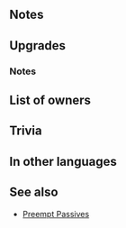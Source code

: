 {{Weapon Infobox
|tagid=SID_タングリスニ
|weaponType=Bow
|might=14
|range=2
|effectiveness=Flying
|effect=Effective against flying foes. Grants Spd+3. If a bonus granted by a skill like Rally or Hone and/or 1 extra space of movement granted by a skill like Armor March or Armored Boots is active, grants Atk/Spd/Def/Res+3 and Special cooldown charge +1 per unit's attack during combat. (Only highest value applied. Does not stack.)
|cost=400
|exclusive=1
|userVersion1=Bow
|userVersion2=Arrow
|statModifiers=0,14,3,0,0
|required=Silver Bow
|refinePaths=default
|refineSP=400
|refineMedals=500
|refineDews=200
|upgradedEffect=Effective against flying foes. Grants Spd+3. At start of combat, if unit's HP ≥ 50% or if【Bonus】is active on unit, grants Atk/Spd/Def/Res+4 and Special cooldown charge +1 to unit per attack during combat. (Only highest value applied. Does not stack.)<br><br>【Bonus】<br>All effects that last "for 1 turn" or "that turn only." Includes bonuses granted by a skill like Rally or Hone and positive status effects (extra movement or effects like Dominance).
|tagidExtraSkill1=一
|effectSkill1=If unit is within 3 spaces of an ally, grants Atk/Spd/Def/Res+4 to unit during combat, and if foe initiates combat and uses bow, dagger, magic, or staff and unit's Spd > foe's Spd, unit can counterattack before foe's first attack, and unit can make a follow-up attack before foe can counterattack.
|iconSkill1=Tanngrisnir W.png
|properties=
}}
==Notes==
{{Effective damage bonus|Flying}}
{{EffectfromBonusesMobility|temporary buffs and Special cooldown charge +1}}
{{Temporary buffs}}
{{CooldownChargePlus|perAttack=user}}
==Upgrades==
{{Weapon Upgrade List}}
===Notes===
{{EffectfromBonus}}
{{CooldownChargePlus}}
{{Follow-up before counterattack|phase=enemy|preempt=1|name={{St|Tanngrisnir|refine=Skill1}}}}

==List of owners==
{{Skill Hero List}}
==Trivia==
{{NorseMyth|is one of two goats that pull [[Wikipedia:Thor|Thor]]'s chariot.}}
==In other languages==
{{OtherLanguages
|english=Tanngrisnir
|japanese=タングリスニ
|german=Tanngrisnir
|spanishEU=Tanngrisnir
|spanishLA=Tanngrisnir
|french=Tanngrisnir
|italian=Tanngrisnir
|chineseTW=坦格里斯尼爾
|portuguese=Tanngrisnir
}}
==See also==
{{See also skills|cond=(Description LIKE '%if%bonus%is active%grants Atk/Spd/Def/Res+%during combat%' AND Description NOT LIKE '%active on foe%' OR Description LIKE '%if%movement%is active%grants%during combat%' AND Description NOT LIKE '%active on foe%' OR Description LIKE '%if%bonus%is active%special cooldown charge +1%' OR Description LIKE '%unit_s%foe_s%unit can counterattack before foe_s first attack%') AND Exclusive='1'}}
* [[Skill families/B Passives#Preempt|Preempt Passives]]
{{Weapons Navbox}}